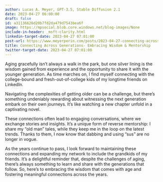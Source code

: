 ```yaml
---
author: Lucas A. Meyer, GPT-3.5, Stable Diffusion 2.1
date: 2023-04-27 06:00:00
draft: false
id: a31136626d20b7fd2da479d7543bea6f
image: https://mpsocial.blob.core.windows.net/blog-images/None
include-in-header: _msft-clarity.html
linkedin-target-date: 2023-04-27 07:01:00
post-url: https://www.meyerperin.com/posts/2023-04-27-connecting-across-generations-embracing-wisdom-mentorship.html
title: Connecting Across Generations- Embracing Wisdom & Mentorship
twitter-target-date: 2023-04-27 07:01:00
---
```


Aging gracefully isn't always a walk in the park, but one silver lining is the wisdom gained from experience and the opportunity to share it with the younger generation. As time marches on, I find myself connecting with the college-bound and fresh-out-of-college kids of my longtime friends on LinkedIn.

Navigating the complexities of getting older can be a challenge, but there's something undeniably rewarding about witnessing the next generation embark on their own journeys. It's like watching a new chapter unfold in a captivating novel.

These connections often lead to engaging conversations, where we exchange stories and insights. It's a unique form of reverse mentorship: I share my "old man" tales, while they keep me in the loop on the latest trends. Thanks to them, I now know that dabbing and using "sus" are no longer in vogue.

As the years continue to pass, I look forward to maintaining these connections and expanding my network to include the grandkids of my friends. It's a delightful reminder that, despite the challenges of aging, there's always something to learn and share with the generations that follow. So, here's to embracing the wisdom that comes with age and fostering meaningful connections across the years.